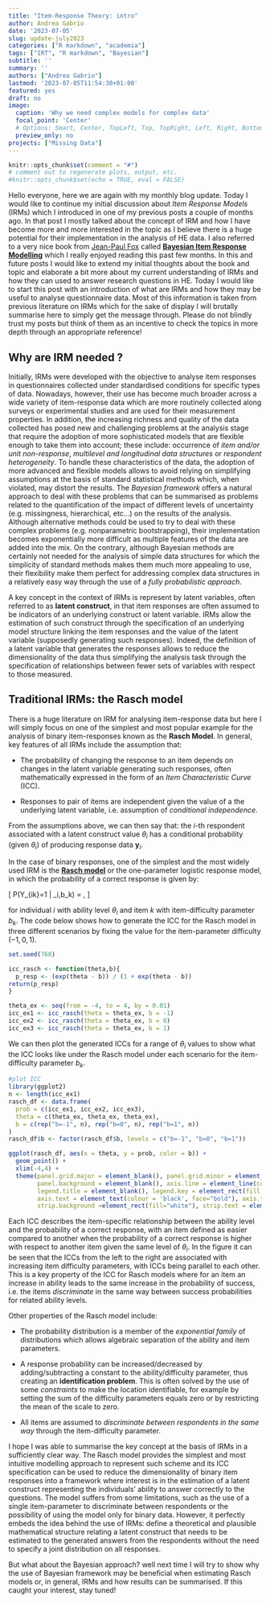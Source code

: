 ```yaml
---
title: "Item-Response Theory: intro"
author: Andrea Gabrio
date: '2023-07-05'
slug: update-july2023
categories: ["R markdown", "academia"]
tags: ["IRT", "R markdown", "Bayesian"]
subtitle: ''
summary: ''
authors: ["Andrea Gabrio"]
lastmod: '2023-07-05T11:54:30+01:00'
featured: yes
draft: no
image:
  caption: 'Why we need complex models for complex data'
  focal_point: 'Center'
  # Options: Smart, Center, TopLeft, Top, TopRight, Left, Right, BottomLeft, Bottom, BottomRight
  preview_only: no
projects: ["Missing Data"]
---
```


```r
knitr::opts_chunk$set(comment = "#")
# comment out to regenerate plots, output, etc.
#knitr::opts_chunk$set(echo = TRUE, eval = FALSE)
```

Hello everyone, here we are again with my monthly blog update. Today I would like to continue my initial discussion about *Item Response Models* (IRMs) which I introduced in one of my previous posts a couple of months ago. In that post I mostly talked about the concept of IRM and how I have become more and more interested in the topic as I believe there is a huge potential for their implementation in the analysis of HE data. I also referred to a very nice book from [Jean-Paul Fox](https://www.jean-paulfox.com/) called [**Bayesian Item Response Modelling**](https://link.springer.com/book/10.1007/978-1-4419-0742-4#:~:text=The%20Bayesian%20approach%20has%20two,additional%20information%20can%20be%20used.) which I really enjoyed reading this past few months. In this and future posts I would like to extend my initial thoughts about the book and topic and elaborate a bit more about my current understanding of IRMs and how they can used to answer research questions in HE. Today I would like to start this post with an introduction of what are IRMs and how they may be useful to analyse questionnaire data. Most of this information is taken from previous literature on IRMs which for the sake of display I will brutally summarise here to simply get the message through. Please do not blindly trust my posts but think of them as an incentive to check the topics in more depth through an appropriate reference!

## Why are IRM needed ? 

Initially, IRMs were developed with the objective to analyse item responses in questionnaires collected under standardised conditions for specific types of data. Nowadays, however, their use has become much broader across a wide variety of item-response data which are more routinely collected along surveys or experimental studies and are used for their measurement properties. In addition, the increasing richness and quality of the data collected has posed new and challenging problems at the analysis stage that require the adoption of more sophisticated models that are flexible enough to take them into account; these include: occurrence of *item and/or unit non-response*, *multilevel and longitudinal data structures* or *respondent heterogeneity*. To handle these characteristics of the data, the adoption of more advanced and flexible models allows to avoid relying on simplifying assumptions at the basis of standard statistical methods which, when violated, may distort the results. The *Bayesian framework* offers a natural approach to deal with these problems that can be summarised as problems related to the quantification of the impact of different levels of uncertainty (e.g. missingness, hierarchical, etc...) on the results of the analysis. Although alternative methods could be used to try to deal with these complex problems (e.g. nonparametric bootstrapping), their implementation becomes exponentially more difficult as multiple features of the data are added into the mix. On the contrary, although Bayesian methods are certainly not needed for the analysis of simple data structures for which the simplicity of standard methods makes them much more appealing to use, their flexibility make them perfect for addressing complex data structures in a relatively easy way through the use of a *fully probabilistic approach*.

A key concept in the context of IRMs is represent by latent variables, often referred to as **latent construct**, in that item responses are often assumed to be indicators of an underlying construct or latent variable. IRMs allow the estimation of such construct through the specification of an underlying model structure linking the item responses and the value of the latent variable (supposedly generating such responses). Indeed, the definition of a latent variable that generates the responses allows to reduce the dimensionality of the data thus simplifying the analysis task through the specification of relationships between fewer sets of variables with respect to those measured.  

## Traditional IRMs: the Rasch model

There is a huge literature on IRM for analysing item-response data but here I will simply focus on one of the simplest and most popular example for the analysis of binary item-responses known as the **Rasch Model**. In general, key features of all IRMs include the assumption that:

  - The probability of changing the response to an item depends on changes in the latent variable generating such responses, often mathematically expressed in the form of an *Item Characteristic Curve* (ICC).

  - Responses to pair of items are independent given the value of a the underlying latent variable, i.e. assumption of *conditional independence*.

From the assumptions above, we can then say that: the $i$-th respondent associated with a latent construct value $\theta_i$ has a conditional probability (given $\theta_i$) of producing response data $\boldsymbol y_i$.

In the case of binary responses, one of the simplest and the most widely used IRM is the [**Rasch model**](https://journals.sagepub.com/doi/10.1177/014662168100500413) or the one-parameter logistic response model, in which the probability of a correct response is given by:

\[ P(Y_{ik}=1 | \theta_i,b_k) = \frac{\text{exp}(\theta_i - b_k)}{1+\text{exp}(\theta_i-b_k)},   \]

for individual $i$ with ability level $\theta_i$ and item $k$ with item-difficulty parameter $b_k$. The code below shows how to generate the ICC for the Rasch model in three different scenarios by fixing the value for the item-parameter difficulty ($-1,0,1$).

```r
set.seed(768)

icc_rasch <- function(theta,b){
  p_resp <- (exp(theta - b)) / (1 + exp(theta - b))
return(p_resp)
}

theta_ex <- seq(from = -4, to = 4, by = 0.01)
icc_ex1 <- icc_rasch(theta = theta_ex, b = -1)
icc_ex2 <- icc_rasch(theta = theta_ex, b = 0)
icc_ex3 <- icc_rasch(theta = theta_ex, b = 1)
```

We can then plot the generated ICCs for a range of $\theta_i$ values to show what the ICC looks like under the Rasch model under each scenario for the item-difficulty parameter $b_k$. 

```r
#plot ICC
library(ggplot2)
n <- length(icc_ex1)
rasch_df <- data.frame(
  prob = c(icc_ex1, icc_ex2, icc_ex3),
  theta = c(theta_ex, theta_ex, theta_ex),
  b = c(rep("b=-1", n), rep("b=0", n), rep("b=1", n))
)
rasch_df$b <- factor(rasch_df$b, levels = c("b=-1", "b=0", "b=1"))

ggplot(rasch_df, aes(x = theta, y = prob, color = b)) +
  geom_point() +
  xlim(-4,4) +
  theme(panel.grid.major = element_blank(), panel.grid.minor = element_blank(),
        panel.background = element_blank(), axis.line = element_line(colour = "black"),
        legend.title = element_blank(), legend.key = element_rect(fill = "white"),
        axis.text = element_text(colour = 'black', face="bold"), axis.ticks.x=element_blank(),
        strip.background =element_rect(fill="white"), strip.text = element_text(colour = 'black',face = "bold")) + labs(y = "Probability of correct response", x = "latent ability") 
```

Each ICC describes the item-specific relationship between the ability level and the probability of a correct response, with an item defined as easier compared to another when the probability of a correct response is higher with respect to another item given the same level of $\theta_i$. In the figure it can be seen that the ICCs from the left to the right are associated with increasing item difficulty parameters, with ICCs being parallel to each other. This is a key property of the ICC for Rasch models where for an item an increase in ability leads to the same increase in the probability of success, i.e. the items *discriminate* in the same way between success probabilities for related ability levels.

Other properties of the Rasch model include:

  - The probability distribution is a member of the *exponential family* of distributions which allows algebraic separation of the ability and item parameters.
  
  - A response probability can be increased/decreased by adding/subtracting a constant to the ability/difficulty parameter, thus creating an **identification problem**. This is often solved by the use of some *constraints* to make the location identifiable, for example by setting the sum of the difficulty parameters equals zero or by restricting the mean of the scale to zero.

  - All items are assumed to *discriminate between respondents in the same way* through the item-difficulty parameter. 

I hope I was able to summarise the key concept at the basis of IRMs in a sufficiently clear way. The Rasch model provides the simplest and most intuitive modelling approach to represent such scheme and its ICC specification can be used to reduce the dimensionality of binary item responses into a framework where interest is in the estimation of a latent construct representing the individuals' ability to answer correctly to the questions. The model suffers from some limitations, such as the use of a single item-parameter to discriminate between respondents or the possibility of using the model only for binary data. However, it perfectly embeds the idea behind the use of IRMs: define a theoretical and plausible mathematical structure relating a latent construct that needs to be estimated to the generated answers from the respondents without the need to specify a joint distribution on all responses. 

But what about the Bayesian approach? well next time I will try to show why the use of Bayesian framework may be beneficial when estimating Rasch models or, in general, IRMs and how results can be summarised. If this caught your interest, stay tuned!


